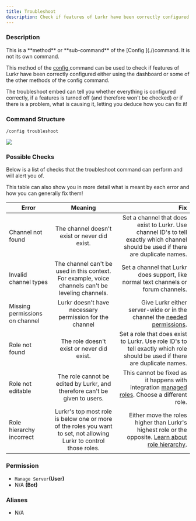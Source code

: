 ```yaml
---
title: Troubleshoot
description: Check if features of Lurkr have been correctly configured.
---
```


### Description

<Callout type="warning">
	This is a **method** or **sub-command** of the [Config ](./)command. It is not its own command.
</Callout>

This method of the [config ](./)command can be used to check if features of Lurkr have been correctly configured either
using the dashboard or some of the other methods of the config command.

The troubleshoot embed can tell you whether everything is configured correctly, if a features is turned off (and
therefore won't be checked) or if there is a problem, what is causing it, letting you deduce how you can fix it!

### Command Structure

```
/config troubleshoot
```

![](../../../_assets/aP7p1lT.png)

### Possible Checks

Below is a list of checks that the troubleshoot command can perform and will alert you of.

This table can also show you in more detail what is meant by each error and how you can generally fix them!

| Error                          |                                                       Meaning                                                       |                                                                                                                                                                                Fix |
| ------------------------------ | :-----------------------------------------------------------------------------------------------------------------: | ---------------------------------------------------------------------------------------------------------------------------------------------------------------------------------: |
| Channel not found              |                                    The channel doesn't exist or never did exist.                                    |                                                Set a channel that does exist to Lurkr. Use channel ID's to tell exactly which channel should be used if there are duplicate names. |
| Invalid channel types          |         The channel can't be used in this context. For example, voice channels can't be leveling channels.          |                                                                                                Set a channel that Lurkr does support, like normal text channels or forum channels. |
| Missing permissions on channel |                               Lurkr doesn't have necessary permission for the channel                               |                                                                                        Give Lurkr either server-wide or in the channel the [needed permissions](broken-reference). |
| Role not found                 |                                     The role doesn't exist or never did exist.                                      |                                                         Set a role that does exist to Lurkr. Use role ID's to tell exactly which role should be used if there are duplicate names. |
| Role not editable              |                     The role cannot be edited by Lurkr, and therefore can't be given to users.                      | This cannot be fixed as it happens with integration [managed roles](https://support.discord.com/hc/en-us/articles/360045093012-Server-Integrations-Page). Choose a different role. |
| Role hierarchy incorrect       | Lurkr's top most role is below one or more of the roles you want to set, not allowing Lurkr to control those roles. | Either move the roles higher than Lurkr's highest role or the opposite. [Learn about role hierarchy](https://support.discord.com/hc/en-us/articles/214836687-Role-Management-101). |

### **Permission**

- `Manage Server`**(User)**
- N/A **(Bot)**

### Aliases

- N/A
